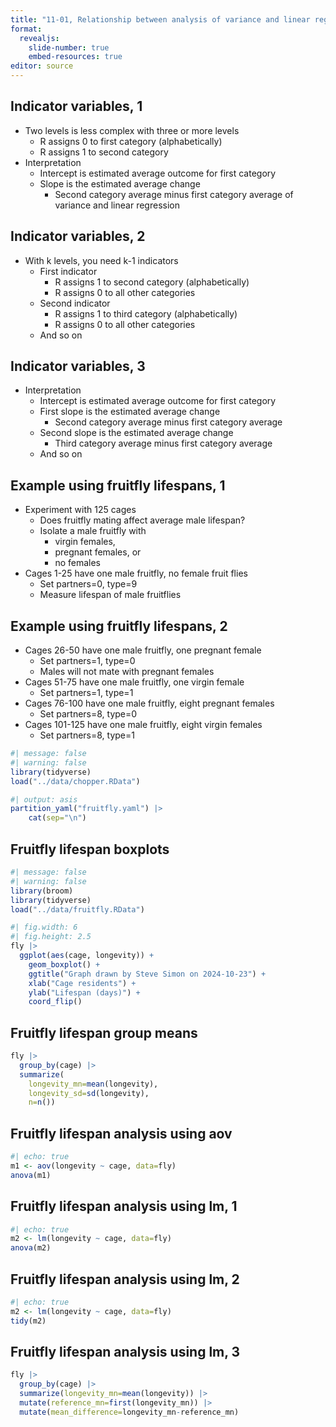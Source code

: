 ```yaml
---
title: "11-01, Relationship between analysis of variance and linear regression"
format: 
  revealjs:
    slide-number: true
    embed-resources: true
editor: source
---
```


## Indicator variables, 1

-  Two levels is less complex with three or more levels
   -   R assigns 0 to first category (alphabetically)
   -   R assigns 1 to second category
-  Interpretation
   -   Intercept is estimated average outcome for first category
   -   Slope is the estimated average change
       -   Second category average minus first category average
   of variance and linear regression

## Indicator variables, 2

-  With k levels, you need k-1 indicators
   -   First indicator
        -   R assigns 1 to second category (alphabetically)
        -   R assigns 0 to all other categories
   -   Second indicator
        -   R assigns 1 to third category (alphabetically)
        -   R assigns 0 to all other categories
   -   And so on

## Indicator variables, 3

-  Interpretation
   -   Intercept is estimated average outcome for first category
   -   First slope is the estimated average change
       -   Second category average minus first category average
   -   Second slope is the estimated average change
       -   Third category average minus first category average
   -   And so on
   
## Example using fruitfly lifespans, 1

-   Experiment with 125 cages
    -   Does fruitfly mating affect average male lifespan?
    -   Isolate a male fruitfly with 
        -   virgin females, 
        -   pregnant females, or
        -   no females
-   Cages 1-25 have one male fruitfly, no female fruit flies
    -   Set partners=0, type=9
    -   Measure lifespan of male fruitflies

## Example using fruitfly lifespans, 2

-   Cages 26-50 have one male fruitfly, one pregnant female
    -   Set partners=1, type=0
    -   Males will not mate with pregnant females
-   Cages 51-75 have one male fruitfly, one virgin female
    -   Set partners=1, type=1
-   Cages 76-100 have one male fruitfly, eight pregnant females
    -   Set partners=8, type=0
-   Cages 101-125 have one male fruitfly, eight virgin females
    -   Set partners=8, type=1

```r
#| message: false
#| warning: false
library(tidyverse)
load("../data/chopper.RData")
```

```r
#| output: asis
partition_yaml("fruitfly.yaml") |>
	cat(sep="\n")
```

## Fruitfly lifespan boxplots

```r
#| message: false
#| warning: false
library(broom)
library(tidyverse)
load("../data/fruitfly.RData")
```

```r
#| fig.width: 6
#| fig.height: 2.5
fly |>
  ggplot(aes(cage, longevity)) +
    geom_boxplot() +
    ggtitle("Graph drawn by Steve Simon on 2024-10-23") +
    xlab("Cage residents") +
    ylab("Lifespan (days)") +
    coord_flip()
```

## Fruitfly lifespan group means

```r
fly |>
  group_by(cage) |>
  summarize(
    longevity_mn=mean(longevity),
    longevity_sd=sd(longevity),
    n=n())
```

## Fruitfly lifespan analysis using aov

```r
#| echo: true
m1 <- aov(longevity ~ cage, data=fly)
anova(m1)
```

## Fruitfly lifespan analysis using lm, 1

```r
#| echo: true
m2 <- lm(longevity ~ cage, data=fly)
anova(m2)
```


## Fruitfly lifespan analysis using lm, 2

```r
#| echo: true
m2 <- lm(longevity ~ cage, data=fly)
tidy(m2)
```

## Fruitfly lifespan analysis using lm, 3

```r
fly |>
  group_by(cage) |>
  summarize(longevity_mn=mean(longevity)) |>
  mutate(reference_mn=first(longevity_mn)) |>
  mutate(mean_difference=longevity_mn-reference_mn)
```

